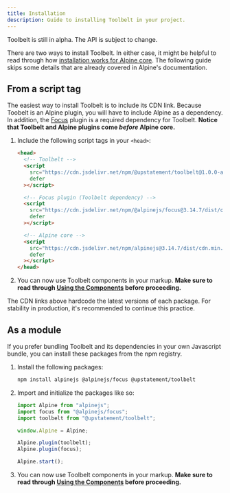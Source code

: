 ```yaml
---
title: Installation
description: Guide to installing Toolbelt in your project.
---
```



<Aside type="caution">

Toolbelt is still in alpha. The API is subject to change.

</Aside>

There are two ways to install Toolbelt. In either case, it might be helpful to read through how [installation works for Alpine core](https://alpinejs.dev/essentials/installation). The following guide skips some details that are already covered in Alpine's documentation.

## From a script tag

The easiest way to install Toolbelt is to include its CDN link. Because Toobelt is an Alpine plugin, you will have to include Alpine as a dependency. In addition, the [Focus](https://alpinejs.dev/plugins/focus) plugin is a required dependency for Toolbelt. **Notice that Toolbelt and Alpine plugins come _before_ Alpine core.**

<Steps>

1. Include the following script tags in your `<head>`:

   ```html
   <head>
     <!-- Toolbelt -->
     <script
       src="https://cdn.jsdelivr.net/npm/@upstatement/toolbelt@1.0.0-alpha/dist/plugin.cdn.js"
       defer
     ></script>

     <!-- Focus plugin (Toolbelt dependency) -->
     <script
       src="https://cdn.jsdelivr.net/npm/@alpinejs/focus@3.14.7/dist/cdn.min.js"
       defer
     ></script>

     <!-- Alpine core -->
     <script
       src="https://cdn.jsdelivr.net/npm/alpinejs@3.14.7/dist/cdn.min.js"
       defer
     ></script>
   </head>
   ```

2. You can now use Toolbelt components in your markup. **Make sure to read through [Using the Components](/using-the-components) before proceeding.**

</Steps>

<Aside title="Hardcoding Versions" type="tip">

The CDN links above hardcode the latest versions of each package. For stability in production, it's recommended to continue this practice.

</Aside>

## As a module

If you prefer bundling Toolbelt and its dependencies in your own Javascript bundle, you can install these packages from the npm registry.

<Steps>

1. Install the following packages:

   ```bash
   npm install alpinejs @alpinejs/focus @upstatement/toolbelt
   ```

2. Import and initialize the packages like so:

   ```js
   import Alpine from "alpinejs";
   import focus from "@alpinejs/focus";
   import toolbelt from "@upstatement/toolbelt";

   window.Alpine = Alpine;

   Alpine.plugin(toolbelt);
   Alpine.plugin(focus);

   Alpine.start();
   ```

3. You can now use Toolbelt components in your markup. **Make sure to read through [Using the Components](/using-the-components) before proceeding.**

</Steps>
